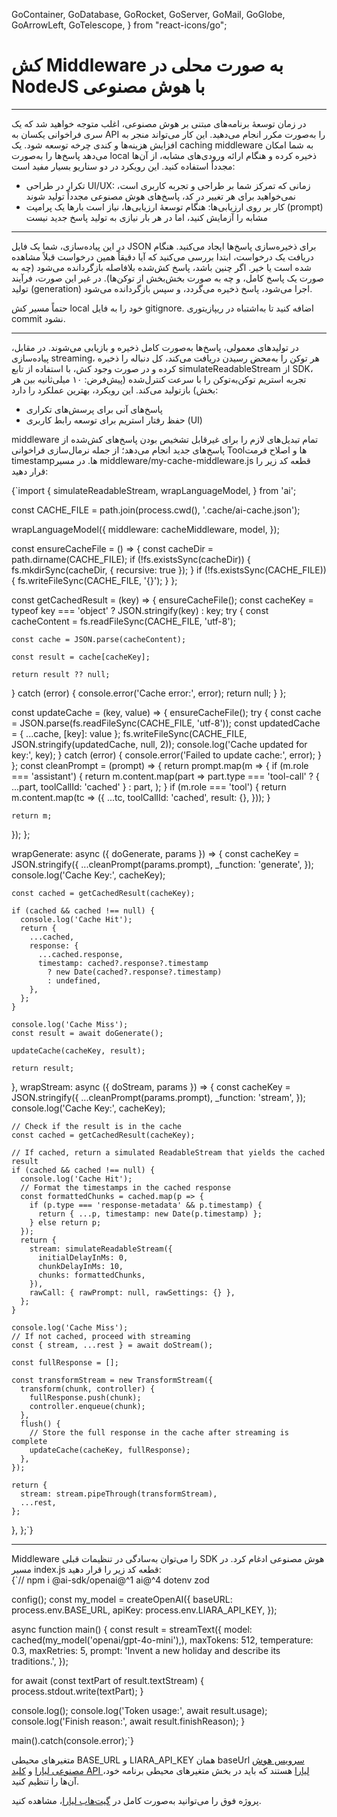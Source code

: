 
  GoContainer,
  GoDatabase,
  GoRocket,
  GoServer,
  GoMail,
  GoGlobe,
  GoArrowLeft,
  GoTelescope,
} from "react-icons/go";


 <Layout>
<Head>
<title>مستندات کش Middleware به صورت محلی در NodeJS با AI - لیارا</title>
<meta property="og:title" content="مستندات خدمات رایانش ابری لیارا" />
<meta property="og:description" content="مستندات مربوط به آشنایی با نحوه کش Middleware به صورت محلی در NodeJS با سرویس هوش مصنوعی لیارا"  />
<meta property="og:image" content="https://media.liara.ir/logos/liara-poster.jpg" />
</Head>


# کش Middleware به صورت محلی در NodeJS با هوش مصنوعی
<hr className="mb-2" />

در زمان توسعهٔ برنامه‌های مبتنی بر هوش مصنوعی، اغلب متوجه خواهید شد که یک سری فراخوانی‌ یکسان به API را به‌صورت مکرر انجام می‌دهید. این کار می‌تواند منجر به افزایش هزینه‌ها و کندی چرخه توسعه شود. یک caching middleware به شما امکان می‌دهد پاسخ‌ها را به‌صورت local ذخیره کرده و هنگام ارائه ورودی‌های مشابه، از آن‌ها مجدداً استفاده کنید.
این رویکرد در دو سناریو بسیار مفید است:

<div className="h-2" />
<ul>
<li>تکرار در طراحی UI/UX: زمانی که تمرکز شما بر طراحی و تجربه کاربری است، نمی‌خواهید برای هر تغییر در کد، پاسخ‌های هوش مصنوعی مجدداً تولید شوند</li>
<li>کار بر روی ارزیابی‌ها: هنگام توسعهٔ ارزیابی‌ها، نیاز است بارها یک پرامپت (prompt) مشابه را آزمایش کنید، اما در هر بار نیازی به تولید پاسخ جدید نیست</li>
</ul>
<hr className="mb-2" />
<Section id='implementation' title='پیاده‌سازی' />

در این پیاده‌سازی، شما یک فایل JSON برای ذخیره‌سازی پاسخ‌ها ایجاد می‌کنید. هنگام دریافت یک درخواست، ابتدا بررسی می‌کنید که آیا دقیقاً همین درخواست قبلاً مشاهده شده است یا خیر. اگر چنین باشد، پاسخ کش‌شده بلافاصله بازگردانده می‌شود (چه به صورت یک پاسخ کامل، و چه به صورت بخش‌بخش از توکن‌ها). در غیر این صورت، فرآیند تولید (generation) اجرا می‌شود، پاسخ ذخیره می‌گردد، و سپس بازگردانده می‌شود.

<div className="h-2" />
<Alert variant="info">
<p>
حتماً مسیر کش local خود را به فایل <Important>gitignore.</Important> اضافه کنید تا به‌اشتباه در ریپازیتوری commit نشود.
</p>
</Alert>

<hr className="mb-2" />
<Section id='how-it-works' title='نحوه عملکرد' />

در تولیدهای معمولی، پاسخ‌ها به‌صورت کامل ذخیره و بازیابی می‌شوند. در مقابل، پیاده‌سازی streaming، هر توکن را به‌محض رسیدن دریافت می‌کند، کل دنباله را ذخیره کرده و در صورت وجود کش، با استفاده از تابع <Important>simulateReadableStream</Important> از SDK، تجربه استریم توکن‌به‌توکن را با سرعت کنترل‌شده (پیش‌فرض: ۱۰ میلی‌ثانیه بین هر بخش) بازتولید می‌کند.
این رویکرد، بهترین عملکرد را دارد:


<div className="h-2" />
<ul>
<li>پاسخ‌های آنی برای پرسش‌های تکراری</li>
<li>حفظ رفتار استریم برای توسعه رابط کاربری (UI)</li>
</ul>
<div className="h-2" />

middleware تمام تبدیل‌های لازم را برای غیرقابل تشخیص بودن پاسخ‌های کش‌شده از پاسخ‌های جدید انجام می‌دهد؛ از جمله نرمال‌سازی فراخوانی Toolها و اصلاح فرمت timestampها.
در مسیر <Important>middleware/my-cache-middleware.js</Important> قطعه کد زیر را قرار دهید:

<div className="h-2" />
<div dir='ltr'>
    <Highlight className="js">
        {`import {
  simulateReadableStream,
  wrapLanguageModel,
} from 'ai';

const CACHE_FILE = path.join(process.cwd(), '.cache/ai-cache.json');

  wrapLanguageModel({
    middleware: cacheMiddleware,
    model,
  });

const ensureCacheFile = () => {
  const cacheDir = path.dirname(CACHE_FILE);
  if (!fs.existsSync(cacheDir)) {
    fs.mkdirSync(cacheDir, { recursive: true });
  }
  if (!fs.existsSync(CACHE_FILE)) {
    fs.writeFileSync(CACHE_FILE, '{}');
  }
};

const getCachedResult = (key) => {
  ensureCacheFile();
  const cacheKey = typeof key === 'object' ? JSON.stringify(key) : key;
  try {
    const cacheContent = fs.readFileSync(CACHE_FILE, 'utf-8');

    const cache = JSON.parse(cacheContent);

    const result = cache[cacheKey];

    return result ?? null;
  } catch (error) {
    console.error('Cache error:', error);
    return null;
  }
};

const updateCache = (key, value) => {
  ensureCacheFile();
  try {
    const cache = JSON.parse(fs.readFileSync(CACHE_FILE, 'utf-8'));
    const updatedCache = { ...cache, [key]: value };
    fs.writeFileSync(CACHE_FILE, JSON.stringify(updatedCache, null, 2));
    console.log('Cache updated for key:', key);
  } catch (error) {
    console.error('Failed to update cache:', error);
  }
};
const cleanPrompt = (prompt) => {
  return prompt.map(m => {
    if (m.role === 'assistant') {
      return m.content.map(part =>
        part.type === 'tool-call' ? { ...part, toolCallId: 'cached' } : part,
      );
    }
    if (m.role === 'tool') {
      return m.content.map(tc => ({
        ...tc,
        toolCallId: 'cached',
        result: {},
      }));
    }

    return m;
  });
};

  wrapGenerate: async ({ doGenerate, params }) => {
    const cacheKey = JSON.stringify({
      ...cleanPrompt(params.prompt),
      _function: 'generate',
    });
    console.log('Cache Key:', cacheKey);

    const cached = getCachedResult(cacheKey);

    if (cached && cached !== null) {
      console.log('Cache Hit');
      return {
        ...cached,
        response: {
          ...cached.response,
          timestamp: cached?.response?.timestamp
            ? new Date(cached?.response?.timestamp)
            : undefined,
        },
      };
    }

    console.log('Cache Miss');
    const result = await doGenerate();

    updateCache(cacheKey, result);

    return result;
  },
  wrapStream: async ({ doStream, params }) => {
    const cacheKey = JSON.stringify({
      ...cleanPrompt(params.prompt),
      _function: 'stream',
    });
    console.log('Cache Key:', cacheKey);

    // Check if the result is in the cache
    const cached = getCachedResult(cacheKey);

    // If cached, return a simulated ReadableStream that yields the cached result
    if (cached && cached !== null) {
      console.log('Cache Hit');
      // Format the timestamps in the cached response
      const formattedChunks = cached.map(p => {
        if (p.type === 'response-metadata' && p.timestamp) {
          return { ...p, timestamp: new Date(p.timestamp) };
        } else return p;
      });
      return {
        stream: simulateReadableStream({
          initialDelayInMs: 0,
          chunkDelayInMs: 10,
          chunks: formattedChunks,
        }),
        rawCall: { rawPrompt: null, rawSettings: {} },
      };
    }

    console.log('Cache Miss');
    // If not cached, proceed with streaming
    const { stream, ...rest } = await doStream();

    const fullResponse = [];

    const transformStream = new TransformStream({
      transform(chunk, controller) {
        fullResponse.push(chunk);
        controller.enqueue(chunk);
      },
      flush() {
        // Store the full response in the cache after streaming is complete
        updateCache(cacheKey, fullResponse);
      },
    });

    return {
      stream: stream.pipeThrough(transformStream),
      ...rest,
    };
  },
};`}
    </Highlight>
</div>
<hr className="mb-2" />
<Section id='using-the-middleware' title='استفاده از Middleware' />
Middleware را می‌توان به‌سادگی در تنظیمات قبلی SDK هوش مصنوعی ادغام کرد. 
در مسیر <Important>index.js</Important> قطعه کد زیر را قرار دهید:

<div className="h-2" />
<div dir='ltr'>
    <Highlight className="js">
        {`// npm i @ai-sdk/openai@^1 ai@^4 dotenv zod 


config();
const my_model = createOpenAI({
  baseURL: process.env.BASE_URL,
  apiKey: process.env.LIARA_API_KEY,
});

async function main() {
  const result = streamText({
    model: cached(my_model('openai/gpt-4o-mini'),),
    maxTokens: 512,
    temperature: 0.3,
    maxRetries: 5,
    prompt: 'Invent a new holiday and describe its traditions.',
  });

  for await (const textPart of result.textStream) {
    process.stdout.write(textPart);
  }

  console.log();
  console.log('Token usage:', await result.usage);
  console.log('Finish reason:', await result.finishReason);
}

main().catch(console.error);`}
    </Highlight>
</div>
<div className="h-2" />

<Alert variant="info">
<p>
متغیرهای محیطی <Important>BASE_URL</Important> و <Important>LIARA_API_KEY</Important> همان baseUrl <a href="https://liara.ir/products/ai/" className="text-[#2196f3]">سرویس هوش مصنوعی لیارا</a> و <a href="/references/api/about/#api-access-key" className="text-[#2196f3]">کلید API لیارا</a> هستند که باید در بخش متغیرهای محیطی برنامه خود، آن‌ها را تنظیم کنید. 
</p>
</Alert>
<Alert variant="success">
<p>
پروژه فوق را می‌توانید به‌صورت کامل در <a href="https://github.com/liara-cloud/ai-sdk-examples/tree/master/NodeJS/local-caching-middleware" className="text-[#2196f3]">گیت‌هاب لیارا</a>، مشاهده کنید. 
</p>
</Alert>

</Layout>